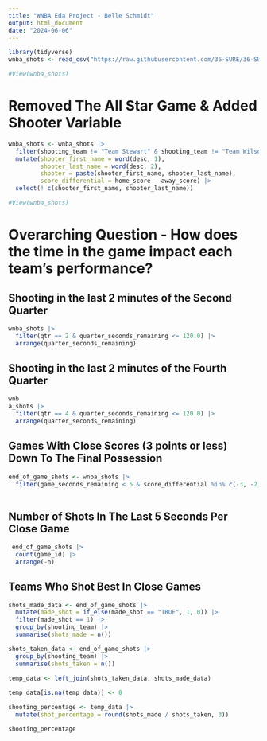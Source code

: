 ```yaml
---
title: "WNBA Eda Project - Belle Schmidt"
output: html_document
date: "2024-06-06"
---
```


```r
library(tidyverse)
wnba_shots <- read_csv("https://raw.githubusercontent.com/36-SURE/36-SURE.github.io/main/data/wnba_shots.csv")

#View(wnba_shots)
```

# Removed The All Star Game & Added Shooter Variable
```r
wnba_shots <- wnba_shots |>
  filter(shooting_team != "Team Stewart" & shooting_team != "Team Wilson") |> 
  mutate(shooter_first_name = word(desc, 1),
         shooter_last_name = word(desc, 2),
         shooter = paste(shooter_first_name, shooter_last_name),
         score_differential = home_score - away_score) |>
  select(! c(shooter_first_name, shooter_last_name))

#View(wnba_shots)
```


# Overarching Question - How does the time in the game impact each team's performance? 


## Shooting in the last 2 minutes of the Second Quarter

```r
wnba_shots |>
  filter(qtr == 2 & quarter_seconds_remaining <= 120.0) |>
  arrange(quarter_seconds_remaining)
```


## Shooting in the last 2 minutes of the Fourth Quarter
```r
wnb
a_shots |>
  filter(qtr == 4 & quarter_seconds_remaining <= 120.0) |>
  arrange(quarter_seconds_remaining)
```

## Games With Close Scores (3 points or less) Down To The Final Possession
```r
end_of_game_shots <- wnba_shots |>
  filter(game_seconds_remaining < 5 & score_differential %in% c(-3, -2, -1, 0, 1, 2, 3)) 
  
```


## Number of Shots In The Last 5 Seconds Per Close Game
```r
 end_of_game_shots |> 
  count(game_id) |> 
  arrange(-n)
```

## Teams Who Shot Best In Close Games
```r
shots_made_data <- end_of_game_shots |>
  mutate(made_shot = if_else(made_shot == "TRUE", 1, 0)) |> 
  filter(made_shot == 1) |> 
  group_by(shooting_team) |> 
  summarise(shots_made = n())

shots_taken_data <- end_of_game_shots |>
  group_by(shooting_team) |> 
  summarise(shots_taken = n()) 
 
temp_data <- left_join(shots_taken_data, shots_made_data)

temp_data[is.na(temp_data)] <- 0

shooting_percentage <- temp_data |> 
  mutate(shot_percentage = round(shots_made / shots_taken, 3))  

shooting_percentage
```

```r

```

